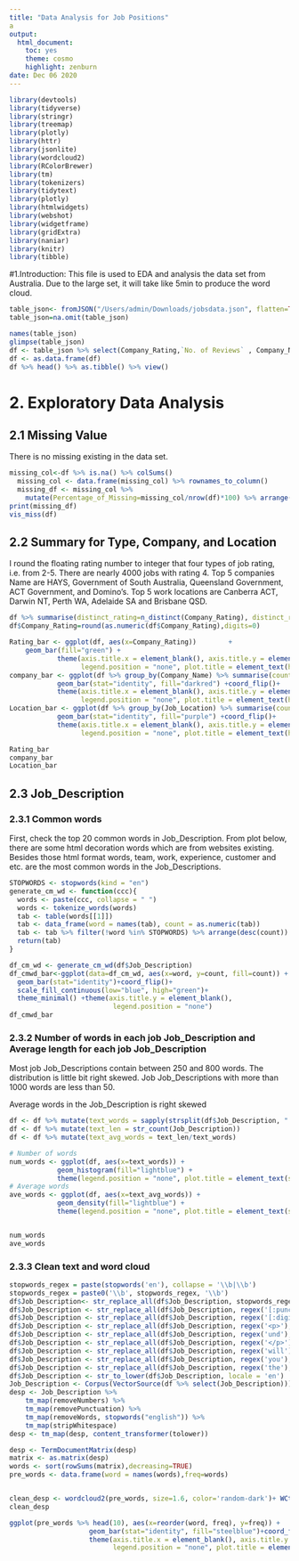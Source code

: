 ```yaml
---
title: "Data Analysis for Job Positions"
a
output:
  html_document: 
    toc: yes
    theme: cosmo
    highlight: zenburn
date: Dec 06 2020
---
```

```r
library(devtools)
library(tidyverse)
library(stringr) 
library(treemap)
library(plotly)
library(httr)
library(jsonlite)
library(wordcloud2)
library(RColorBrewer)
library(tm)
library(tokenizers)
library(tidytext)
library(plotly)
library(htmlwidgets)
library(webshot)
library(widgetframe)
library(gridExtra)
library(naniar)
library(knitr) 
library(tibble) 
```

#1.Introduction:
This file is used to EDA and analysis the data set from Australia.
Due to the large set, it will take like 5min to produce the word cloud.

```r

table_json<- fromJSON("/Users/admin/Downloads/jobsdata.json", flatten=TRUE)
table_json=na.omit(table_json)

names(table_json)
glimpse(table_json)
df <- table_json %>% select(Company_Rating,`No. of Reviews` , Company_Name, Job_Location, Job_Title, Job_Description)
df <- as.data.frame(df)
df %>% head() %>% as.tibble() %>% view()
```

# 2. Exploratory Data Analysis

## 2.1 Missing Value

There is no missing existing in the data set.
```r
missing_col<-df %>% is.na() %>% colSums()
  missing_col <- data.frame(missing_col) %>% rownames_to_column()
  missing_df <- missing_col %>%
    mutate(Percentage_of_Missing=missing_col/nrow(df)*100) %>% arrange(desc(Percentage_of_Missing))
print(missing_df)
vis_miss(df)

```

## 2.2 Summary for Type, Company, and Location

I round the floating rating number to integer that four types of job rating, i.e. from 2-5. There are nearly 4000 jobs with rating 4.
Top 5 companies Name are HAYS, Government of South Australia, Queensland Government, ACT Government, and Domino's.
Top 5 work locations are Canberra ACT, Darwin NT, Perth WA, Adelaide SA and Brisbane QSD.
```r
df %>% summarise(distinct_rating=n_distinct(Company_Rating), distinct_review=n_distinct(`No. of Reviews`),distinct_Name=n_distinct(Company_Name), distinct_location=n_distinct(Job_Location))
df$Company_Rating=round(as.numeric(df$Company_Rating),digits=0)

Rating_bar <- ggplot(df, aes(x=Company_Rating))        +
    geom_bar(fill="green") +     
            theme(axis.title.x = element_blank(), axis.title.y = element_blank(),
                  legend.position = "none", plot.title = element_text(hjust = 0.5, size=25), text = element_text(size=20)) + ggtitle("Rating")
company_bar <- ggplot(df %>% group_by(Company_Name) %>% summarise(count_company=n()) %>% arrange(-count_company) %>% head(5), aes(x=reorder(Company_Name, count_company), y=count_company)) +
            geom_bar(stat="identity", fill="darkred") +coord_flip()+
            theme(axis.title.x = element_blank(), axis.title.y = element_blank(),
                  legend.position = "none", plot.title = element_text(hjust = 0.5, size=25), text = element_text(size=20)) + ggtitle("Company")
Location_bar <- ggplot(df %>% group_by(Job_Location) %>% summarise(count_title=n()) %>% arrange(-count_title) %>% head(5), aes(x=reorder(Job_Location, count_title), y=count_title)) +
            geom_bar(stat="identity", fill="purple") +coord_flip()+
            theme(axis.title.x = element_blank(), axis.title.y = element_blank(),
                  legend.position = "none", plot.title = element_text(hjust = 0.5, size=25), text = element_text(size=20)) + ggtitle("Location")

Rating_bar
company_bar
Location_bar
```

## 2.3 Job_Description
### 2.3.1 Common words
First, check the top 20 common words in Job_Description. From plot below, there are some html decoration words which are from websites existing. Besides those html format words, team, work, experience, customer and etc. are the most common words in the Job_Descriptions.
```r
STOPWORDS <- stopwords(kind = "en")
generate_cm_wd <- function(ccc){
  words <- paste(ccc, collapse = " ") 
  words <- tokenize_words(words)
  tab <- table(words[[1]])
  tab <- data_frame(word = names(tab), count = as.numeric(tab))
  tab <- tab %>% filter(!word %in% STOPWORDS) %>% arrange(desc(count)) %>% head(20)
  return(tab)
}

df_cm_wd <- generate_cm_wd(df$Job_Description)
df_cmwd_bar<-ggplot(data=df_cm_wd, aes(x=word, y=count, fill=count)) +
  geom_bar(stat="identity")+coord_flip()+
  scale_fill_continuous(low="blue", high="green")+
  theme_minimal() +theme(axis.title.y = element_blank(),
                          legend.position = "none")
df_cmwd_bar

```

### 2.3.2 Number of words in each job Job_Description and Average length for each job Job_Description
Most job Job_Descriptions contain between 250 and 800 words. The distribution is little bit right skewed. Job Job_Descriptions with more than 1000 words are less than 50.

Average words in the Job_Description is right skewed

```r
df <- df %>% mutate(text_words = sapply(strsplit(df$Job_Description, " "), length))
df <- df %>% mutate(text_len = str_count(Job_Description))
df <- df %>% mutate(text_avg_words = text_len/text_words)

# Number of words
num_words <- ggplot(df, aes(x=text_words)) +
            geom_histogram(fill="lightblue") +     
            theme(legend.position = "none", plot.title = element_text(size = 20, face = "bold", hjust = 0.5), text = element_text(size=12)) + ggtitle("Number of Words")
# Average words
ave_words <- ggplot(df, aes(x=text_avg_words)) +
            geom_density(fill="lightblue") +     
            theme(legend.position = "none", plot.title = element_text(size = 20, face = "bold", hjust = 0.5), text = element_text(size=12)) + ggtitle("Average Length of Words")


num_words
ave_words
```

### 2.3.3 Clean text and word cloud
```r
stopwords_regex = paste(stopwords('en'), collapse = '\\b|\\b')
stopwords_regex = paste0('\\b', stopwords_regex, '\\b')
df$Job_Description<- str_replace_all(df$Job_Description, stopwords_regex, '')
df$Job_Description <- str_replace_all(df$Job_Description, regex('[:punct:]'), "")
df$Job_Description <- str_replace_all(df$Job_Description, regex('[:digit:]'), "")
df$Job_Description <- str_replace_all(df$Job_Description, regex('<p>'), " ")
df$Job_Description <- str_replace_all(df$Job_Description, regex('und'), " ")
df$Job_Description <- str_replace_all(df$Job_Description, regex('</p>'), " ")
df$Job_Description <- str_replace_all(df$Job_Description, regex('will'), " ")
df$Job_Description <- str_replace_all(df$Job_Description, regex('you'), "")
df$Job_Description <- str_replace_all(df$Job_Description, regex('the'), "")
df$Job_Description <- str_to_lower(df$Job_Description, locale = 'en')
Job_Description <- Corpus(VectorSource(df %>% select(Job_Description)))
desp <- Job_Description %>% 
    tm_map(removeNumbers) %>%
    tm_map(removePunctuation) %>%
    tm_map(removeWords, stopwords("english")) %>% 
    tm_map(stripWhitespace)
desp <- tm_map(desp, content_transformer(tolower))

desp <- TermDocumentMatrix(desp) 
matrix <- as.matrix(desp) 
words <- sort(rowSums(matrix),decreasing=TRUE) 
pre_words <- data.frame(word = names(words),freq=words)


clean_desp <- wordcloud2(pre_words, size=1.6, color='random-dark')+ WCtheme(1)
clean_desp

ggplot(pre_words %>% head(10), aes(x=reorder(word, freq), y=freq)) +
                    geom_bar(stat="identity", fill="steelblue")+coord_flip()+
                    theme(axis.title.x = element_blank(), axis.title.y = element_blank(),
                          legend.position = "none", plot.title = element_text(hjust = 0.5, size=25), text = element_text(size=20))+ ggtitle("Count of Words for Job_Description")

```